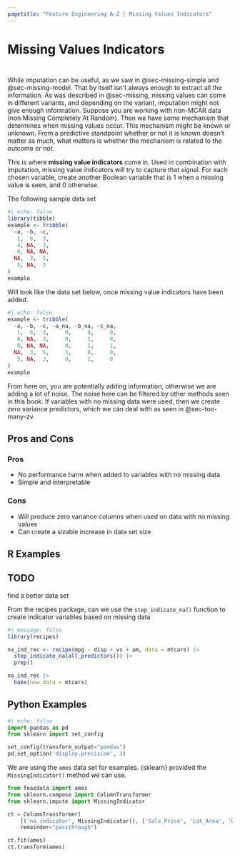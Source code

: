 ```yaml
---
pagetitle: "Feature Engineering A-Z | Missing Values Indicators"
---
```


# Missing Values Indicators {#sec-missing-indicator}

::: {style="visibility: hidden; height: 0px;"}
## Missing Values Indicators
:::

While imputation can be useful, as we saw in @sec-missing-simple and @sec-missing-model. That by itself isn't always enough to extract all the information. As was described in @sec-missing, missing values can come in different variants, and depending on the variant, imputation might not give enough information. Suppose you are working with non-MCAR data (non Missing Completely At Random). Then we have some mechanism that determines when missing values occur. This mechanism might be known or unknown. From a predictive standpoint whether or not it is known doesn't matter as much, what matters is whether the mechanism is related to the outcome or not.

This is where **missing value indicators** come in. Used in combination with imputation, missing value indicators will try to capture that signal. For each chosen variable, create another Boolean variable that is 1 when a missing value is seen, and 0 otherwise.

The following sample data set

```r
#| echo: false
library(tibble)
example <- tribble(
  ~a, ~b, ~c,
   1,  6,  3,
   4, NA,  3,
   0, NA, NA,
  NA,  3,  5,
   5, NA,  3
)
example
```

Will look like the data set below, once missing value indicators have been added.

```r
#| echo: false
example <- tribble(
  ~a, ~b, ~c, ~a_na, ~b_na, ~c_na,
   1,  6,  3,     0,     0,     0,
   4, NA,  3,     0,     1,     0,
   0, NA, NA,     0,     1,     1,
  NA,  3,  5,     1,     0,     0,
   5, NA,  3,     0,     1,     0
)
example
```

From here on, you are potentially adding information, otherwise we are adding a lot of noise. The noise here can be filtered by other methods seen in this book. If variables with no missing data were used, then we create zero variance predictors, which we can deal with as seen in @sec-too-many-zv.

## Pros and Cons

### Pros

- No performance harm when added to variables with no missing data
- Simple and interpretable

### Cons

- Will produce zero variance columns when used on data with no missing values
- Can create a sizable increase in data set size

## R Examples

::: {.callout-caution}
# TODO

find a better data set
:::

From the recipes package, can we use the `step_indicate_na()` function to create indicator variables based on missing data

```r
#| message: false
library(recipes)

na_ind_rec <- recipe(mpg ~ disp + vs + am, data = mtcars) |>
  step_indicate_na(all_predictors()) |>
  prep()
```

```r
na_ind_rec |>
  bake(new_data = mtcars)
```

## Python Examples

```python
#| echo: false
import pandas as pd
from sklearn import set_config

set_config(transform_output="pandas")
pd.set_option('display.precision', 3)
```

We are using the `ames` data set for examples. {sklearn} provided the `MissingIndicator()` method we can use.

```python
from feazdata import ames
from sklearn.compose import ColumnTransformer
from sklearn.impute import MissingIndicator

ct = ColumnTransformer(
    [('na_indicator', MissingIndicator(), ['Sale_Price', 'Lot_Area', 'Wood_Deck_SF',  'Mas_Vnr_Area'])], 
    remainder="passthrough")

ct.fit(ames)
ct.transform(ames)
```
